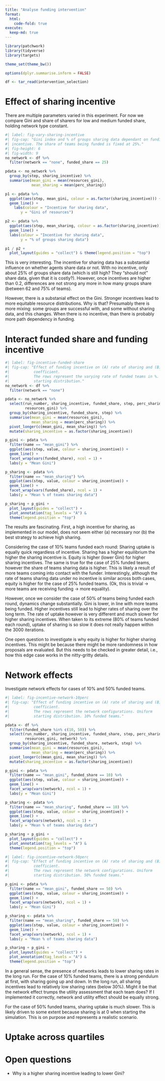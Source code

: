 ```yaml
---
title: "Analyse funding intervention"
format: 
  html:
    code-fold: true
execute:
  keep-md: true
---
```


```r
library(patchwork)
library(tidyverse)
library(targets)

theme_set(theme_bw())

options(dplyr.summarise.inform = FALSE)

df <- tar_read(intervention_selection)
```

# Effect of sharing incentive
There are multiple parameters varied in this experiment. For now we compare
Gini and share of sharers for low and medium funded share, holding network type
constant.

```r
#| label: fig-vary-sharing-incentive
#| fig-cap: "Gini index and % of groups sharing data dependant on funding 
#| incentive. The share of teams being funded is fixed at 25%."
#| fig-height: 6
#| fig-width: 9
no_network <- df %>% 
  filter(network == "none", funded_share == 25)

pdata <- no_network %>% 
  group_by(step, sharing_incentive) %>% 
  summarise(mean_gini = mean(resources_gini),
            mean_sharing = mean(perc_sharing))

p1 <- pdata %>%  
  ggplot(aes(step, mean_gini, colour = as.factor(sharing_incentive))) +
  geom_line() +
    labs(colour = "Incentive for sharing data",
       y = "Gini of resources")

p2 <- pdata %>%  
  ggplot(aes(step, mean_sharing, colour = as.factor(sharing_incentive))) +
  geom_line() +
  labs(colour = "Incentive for sharing data",
       y = "% of groups sharing data") 

p1 / p2 +
  plot_layout(guides = "collect") & theme(legend.position = "top")
```

This is very interesting. The incentive for sharing data has a substantial 
influence on whether agents share data or not. With no incentive, only about 25%
of groups share data (which is still high? They "should not" share data, given
that it is costly?). However, once incentives are higher than 0.2, differences
are not strong any more in how many groups share (between 62 and 75% of teams).

However, there is a substanial effect on the Gini. Stronger incentives lead to
more equitable resource distributions. Why is that? Presumably there is more 
mixing: some groups are successful with, and some without sharing data, and this
changes. When there is no incentive, than there is probably more path dependency
in funding.

# Interact funded share and funding incentive
```r
#| label: fig-incentive-funded-share
#| fig-cap: "Effect of funding incentive on (A) rate of sharing and (B) Gini
#|           coefficient. 
#|           The rows represent the varying rate of funded teams in %. Uniform 
#|           starting distribution."
no_network <- df %>% 
  filter(network == "none")

pdata <- no_network %>% 
  select(run_number, sharing_incentive, funded_share, step, perc_sharing, 
         resources_gini) %>% 
  group_by(sharing_incentive, funded_share, step) %>% 
  summarise(mean_gini = mean(resources_gini),
            mean_sharing = mean(perc_sharing)) %>% 
  pivot_longer(c(mean_gini, mean_sharing)) %>% 
  mutate(sharing_incentive = as.factor(sharing_incentive))

p_gini <- pdata %>% 
  filter(name == "mean_gini") %>% 
  ggplot(aes(step, value, colour = sharing_incentive)) +
  geom_line() +
  facet_wrap(vars(funded_share), ncol = 1) +
  labs(y = "Mean Gini")

p_sharing <- pdata %>% 
  filter(name == "mean_sharing") %>% 
  ggplot(aes(step, value, colour = sharing_incentive)) +
  geom_line() +
  facet_wrap(vars(funded_share), ncol = 1) +
  labs(y = "Mean % of teams sharing data")

p_sharing + p_gini +
  plot_layout(guides = "collect") +
  plot_annotation(tag_levels = "A") &
  theme(legend.position = "top")
```

The results are fascinating. First, a high incentive for sharing, as implemented
in our model, does not seem either (a) necessary nor (b) the best strategy to
achieve high sharing.

Considering the case of 10% teams funded each round: Sharing uptake is equally 
quick regardless of incentive. Sharing has a higher equilibrium the higher the
sharing incentive is. Equity is higher (lower Gini) for higher sharing 
incentives. The same is true for the case of 25% funded teams, however the share
of teams sharing data is higher. This is likely a result of more teams coming 
into contact with the funder. Interestingly, although the rate of teams sharing
data under no incentive is similar across both cases, equity is higher for the
case of 25% funded teams. (Ok, this is trivial -> more teams are receiving 
funding -> more equality).

However, once we consider the case of 50% of teams being funded each round,
dynamics change substantially. Gini is lower, in line with more teams being
funded. Higher incentives still lead to higher rates of sharing over the long
term. The rate of uptake however is very different and much slower for higher
sharing incentives. When taken to its extreme (80% of teams funded each round),
uptake of sharing is so slow it does not really happen within the 3000
iterations.

One open question to investigate is why equity is higher for higher sharing
incentives. This might be because there might be more randomness in how 
proposals are evaluated. But this needs to be checked in greater detail, i.e., 
how this edge case works in the nitty-gritty details.

# Network effects
Investigate network effects for cases of 10% and 50% funded teams.

```r
#| label: fig-incentive-network-10perc
#| fig-cap: "Effect of funding incentive on (A) rate of sharing and (B) Gini
#|           coefficient. 
#|           The rows represent the network configurations. Uniform 
#|           starting distribution. 10% funded teams."

pdata <- df %>% 
  filter(funded_share %in% c(10, 50)) %>% 
  select(run_number, sharing_incentive, funded_share, step, perc_sharing, 
         resources_gini, network) %>% 
  group_by(sharing_incentive, funded_share, network, step) %>% 
  summarise(mean_gini = mean(resources_gini),
            mean_sharing = mean(perc_sharing)) %>% 
  pivot_longer(c(mean_gini, mean_sharing)) %>% 
  mutate(sharing_incentive = as.factor(sharing_incentive))

p_gini <- pdata %>% 
  filter(name == "mean_gini", funded_share == 10) %>% 
  ggplot(aes(step, value, colour = sharing_incentive)) +
  geom_line() +
  facet_wrap(vars(network), ncol = 1) +
  labs(y = "Mean Gini")

p_sharing <- pdata %>% 
  filter(name == "mean_sharing", funded_share == 10) %>% 
  ggplot(aes(step, value, colour = sharing_incentive)) +
  geom_line() +
  facet_wrap(vars(network), ncol = 1) +
  labs(y = "Mean % of teams sharing data")

p_sharing + p_gini +
  plot_layout(guides = "collect") +
  plot_annotation(tag_levels = "A") &
  theme(legend.position = "top")
```

```r
#| label: fig-incentive-network-50perc
#| fig-cap: "Effect of funding incentive on (A) rate of sharing and (B) Gini
#|           coefficient. 
#|           The rows represent the network configurations. Uniform 
#|           starting distribution. 50% funded teams."

p_gini <- pdata %>% 
  filter(name == "mean_gini", funded_share == 50) %>% 
  ggplot(aes(step, value, colour = sharing_incentive)) +
  geom_line() +
  facet_wrap(vars(network), ncol = 1) +
  labs(y = "Mean Gini")

p_sharing <- pdata %>% 
  filter(name == "mean_sharing", funded_share == 50) %>% 
  ggplot(aes(step, value, colour = sharing_incentive)) +
  geom_line() +
  facet_wrap(vars(network), ncol = 1) +
  labs(y = "Mean % of teams sharing data")

p_sharing + p_gini +
  plot_layout(guides = "collect") +
  plot_annotation(tag_levels = "A") &
  theme(legend.position = "top")
```


In a general sense, the presence of networks leads to lower sharing rates in the
long run. For the case of 10% funded teams, there is a strong pendulum at first,
with sharing going up and down. In the long run, all sharing incentives lead to
relatively low sharing rates (below 30%). Might it be that the network effect
trumps the utility assessment that each team does? If I implemented it 
correctly, network and utility effect should be equally strong. 

For the case of 50% funded teams, sharing uptake is much slower. This is likely
driven to some extent because sharing is at 0 when starting the simulation. This
is on purpose and represents a realistic scenario.

# Uptake across quartiles

# Open questions

- Why is a higher sharing incentive leading to lower Gini? 

